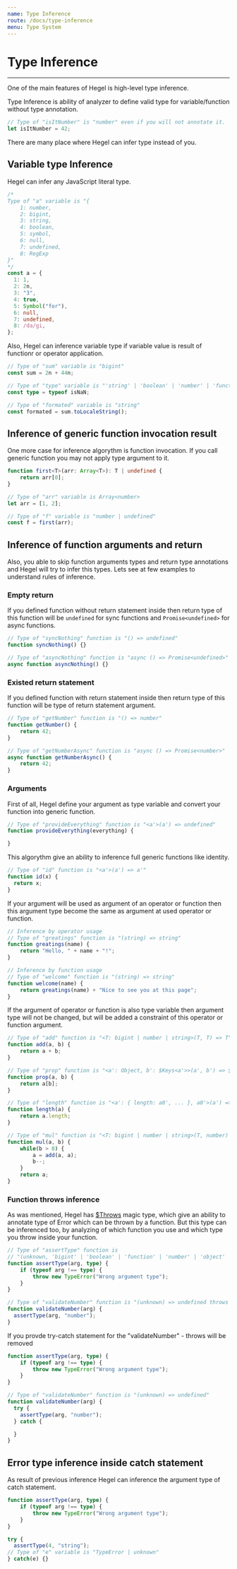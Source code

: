 ```yaml
---
name: Type Inference
route: /docs/type-inference
menu: Type System
---
```


# Type Inference
----------------

One of the main features of Hegel is high-level type inference.

Type Inference is ability of analyzer to define valid type for variable/function without type annotation.

```typescript
// Type of "isItNumber" is "number" even if you will not annotate it.
let isItNumber = 42;
```

There are many place where Hegel can infer type instead of you.

## Variable type Inference

Hegel can infer any JavaScript literal type.

```typescript
/*
Type of "a" variable is "{
    1: number,
    2: bigint,
    3: string,
    4: boolean,
    5: symbol,
    6: null,
    7: undefined,
    8: RegExp
}"
*/
const a = {
  1: 1,
  2: 2n,
  3: "3",
  4: true,
  5: Symbol("for"),
  6: null,
  7: undefined,
  8: /da/gi,
};
```

Also, Hegel can inference variable type if variable value is result of functionr or operator application.
```typescript
// Type of "sum" variable is "bigint"
const sum = 2n + 44n;

// Type of "type" variable is "'string' | 'boolean' | 'number' | 'function' | 'object' | 'undefined' | 'symbol' | 'bigint'"
const type = typeof isNaN;

// Type of "formated" variable is "string"
const formated = sum.toLocaleString();
```

## Inference of generic function invocation result

One more case for inference algorythm is function invocation. If you call generic function you may not apply type argument to it.

```typescript
function first<T>(arr: Array<T>): T | undefined {
    return arr[0];
}

// Type of "arr" variable is Array<number>
let arr = [1, 2];

// Type of "f" variable is "number | undefined"
const f = first(arr);
```

## Inference of function arguments and return

Also, you able to skip function arguments types and return type annotations and Hegel will try to infer this types. Lets see at few examples to understand rules of inference.

### Empty return

If you defined function without return statement inside then return type of this function will be `undefined` for sync functions and `Promise<undefined>` for async functions.

```typescript
// Type of "syncNothing" function is "() => undefined"
function syncNothing() {}

// Type of "asyncNothing" function is "async () => Promise<undefined>"
async function asyncNothing() {}
```

### Existed return statement

If you defined function with return statement inside then return type of this function will be type of return statement argument.

```typescript
// Type of "getNumber" function is "() => number"
function getNumber() {
    return 42;
}

// Type of "getNumberAsync" function is "async () => Promise<number>"
async function getNumberAsync() {
    return 42;
}
```

### Arguments

First of all, Hegel define your argument as type variable and convert your function into generic function.

```typescript
// Type of "provideEverything" function is "<a'>(a') => undefined"
function provideEverything(everything) {

}
```

This algorythm give an ability to inference full generic functions like identity.

```typescript
// Type of "id" function is "<a'>(a') => a'"
function id(x) {
  return x;
}
```

If your argument will be used as argument of an operator or function then this argument type become the same as argument at used operator or function.

```typescript
// Inference by operator usage
// Type of "greatings" function is "(string) => string"
function greatings(name) {
    return "Hello, " + name + "!";
}

// Inference by function usage
// Type of "welcome" function is "(string) => string"
function welcome(name) {
    return greatings(name) + "Nice to see you at this page";
}
```

If the argument of operator or function is also type variable then argument type will not be changed, but will be added a constraint of this operator or function argument. 

```typescript
// Type of "add" function is "<T: bigint | number | string>(T, T) => T"
function add(a, b) {
    return a + b;
}

// Type of "prop" function is "<a': Object, b': $Keys<a'>>(a', b') => $PropertyType<a', b'>"
function prop(a, b) {
    return a[b];
}

// Type of "length" function is "<a': { length: a0', ... }, a0'>(a') => a0'"
function length(a) {
    return a.length;
}

// Type of "mul" function is "<T: bigint | number | string>(T, number) => T"
function mul(a, b) {
    while(b > 0) {
        a = add(a, a);
        b--;
    }
    return a;
}
```

### Function throws inference

As was mentioned, Hegel has [$Throws](/docs/magic-types#throwsreturntype-errortype) magic type, which give an ability to annotate type of Error which can be thrown by a function. But this type can be inferenced too, by analyzing of which function you use and which type you throw inside your function.

```typescript
// Type of "assertType" function is 
// "(unknown, 'bigint' | 'boolean' | 'function' | 'number' | 'object' | 'string' | 'symbol' | 'undefined') => undefined throws TypeError"
function assertType(arg, type) {
    if (typeof arg !== type) {
        throw new TypeError("Wrong argument type");
    }
}

// Type of "validateNumber" function is "(unknown) => undefined throws TypeError"
function validateNumber(arg) {
  assertType(arg, "number");
}
```

If you provde try-catch statement for the "validateNumber" - throws will be removed

```typescript
function assertType(arg, type) {
    if (typeof arg !== type) {
        throw new TypeError("Wrong argument type");
    }
}

// Type of "validateNumber" function is "(unknown) => undefined"
function validateNumber(arg) {
  try {
    assertType(arg, "number");
  } catch {

  }
}
```

## Error type inference inside catch statement

As result of previous inference Hegel can inference the argument type of catch statement.

```typescript
function assertType(arg, type) {
    if (typeof arg !== type) {
        throw new TypeError("Wrong argument type");
    }
}

try {
  assertType(4, "string");
// Type of "e" variable is "TypeError | unknown"
} catch(e) {}
```